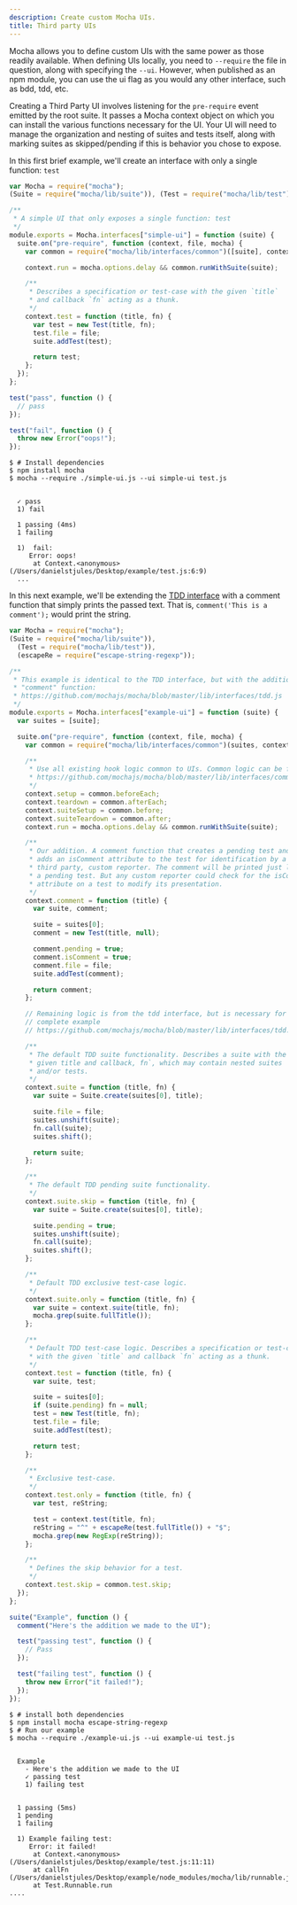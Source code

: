 ```yaml
---
description: Create custom Mocha UIs.
title: Third party UIs
---
```


Mocha allows you to define custom UIs with the same power as those readily available. When defining UIs locally, you need to `--require` the file in question, along with specifying the `--ui`. However, when published as an npm module, you can use the ui flag as you would any other interface, such as bdd, tdd, etc.

Creating a Third Party UI involves listening for the `pre-require` event emitted by the root suite. It passes a Mocha context object on which you can install the various functions necessary for the UI. Your UI will need to manage the organization and nesting of suites and tests itself, along with marking suites as skipped/pending if this is behavior you chose to expose.

In this first brief example, we'll create an interface with only a single function: `test`

```javascript
var Mocha = require("mocha");
(Suite = require("mocha/lib/suite")), (Test = require("mocha/lib/test"));

/**
 * A simple UI that only exposes a single function: test
 */
module.exports = Mocha.interfaces["simple-ui"] = function (suite) {
  suite.on("pre-require", function (context, file, mocha) {
    var common = require("mocha/lib/interfaces/common")([suite], context);

    context.run = mocha.options.delay && common.runWithSuite(suite);

    /**
     * Describes a specification or test-case with the given `title`
     * and callback `fn` acting as a thunk.
     */
    context.test = function (title, fn) {
      var test = new Test(title, fn);
      test.file = file;
      suite.addTest(test);

      return test;
    };
  });
};
```

```javascript
test("pass", function () {
  // pass
});

test("fail", function () {
  throw new Error("oops!");
});
```

```
$ # Install dependencies
$ npm install mocha
$ mocha --require ./simple-ui.js --ui simple-ui test.js


  ✓ pass
  1) fail

  1 passing (4ms)
  1 failing

  1)  fail:
     Error: oops!
      at Context.<anonymous> (/Users/danielstjules/Desktop/example/test.js:6:9)
  ...
```

In this next example, we'll be extending the [TDD interface](https://github.com/mochajs/mocha/blob/master/lib/interfaces/tdd.js) with a comment function that simply prints the passed text. That is, `comment('This is a comment');` would print the string.

```javascript
var Mocha = require("mocha");
(Suite = require("mocha/lib/suite")),
  (Test = require("mocha/lib/test")),
  (escapeRe = require("escape-string-regexp"));

/**
 * This example is identical to the TDD interface, but with the addition of a
 * "comment" function:
 * https://github.com/mochajs/mocha/blob/master/lib/interfaces/tdd.js
 */
module.exports = Mocha.interfaces["example-ui"] = function (suite) {
  var suites = [suite];

  suite.on("pre-require", function (context, file, mocha) {
    var common = require("mocha/lib/interfaces/common")(suites, context);

    /**
     * Use all existing hook logic common to UIs. Common logic can be found in
     * https://github.com/mochajs/mocha/blob/master/lib/interfaces/common.js
     */
    context.setup = common.beforeEach;
    context.teardown = common.afterEach;
    context.suiteSetup = common.before;
    context.suiteTeardown = common.after;
    context.run = mocha.options.delay && common.runWithSuite(suite);

    /**
     * Our addition. A comment function that creates a pending test and
     * adds an isComment attribute to the test for identification by a
     * third party, custom reporter. The comment will be printed just like
     * a pending test. But any custom reporter could check for the isComment
     * attribute on a test to modify its presentation.
     */
    context.comment = function (title) {
      var suite, comment;

      suite = suites[0];
      comment = new Test(title, null);

      comment.pending = true;
      comment.isComment = true;
      comment.file = file;
      suite.addTest(comment);

      return comment;
    };

    // Remaining logic is from the tdd interface, but is necessary for a
    // complete example
    // https://github.com/mochajs/mocha/blob/master/lib/interfaces/tdd.js

    /**
     * The default TDD suite functionality. Describes a suite with the
     * given title and callback, fn`, which may contain nested suites
     * and/or tests.
     */
    context.suite = function (title, fn) {
      var suite = Suite.create(suites[0], title);

      suite.file = file;
      suites.unshift(suite);
      fn.call(suite);
      suites.shift();

      return suite;
    };

    /**
     * The default TDD pending suite functionality.
     */
    context.suite.skip = function (title, fn) {
      var suite = Suite.create(suites[0], title);

      suite.pending = true;
      suites.unshift(suite);
      fn.call(suite);
      suites.shift();
    };

    /**
     * Default TDD exclusive test-case logic.
     */
    context.suite.only = function (title, fn) {
      var suite = context.suite(title, fn);
      mocha.grep(suite.fullTitle());
    };

    /**
     * Default TDD test-case logic. Describes a specification or test-case
     * with the given `title` and callback `fn` acting as a thunk.
     */
    context.test = function (title, fn) {
      var suite, test;

      suite = suites[0];
      if (suite.pending) fn = null;
      test = new Test(title, fn);
      test.file = file;
      suite.addTest(test);

      return test;
    };

    /**
     * Exclusive test-case.
     */
    context.test.only = function (title, fn) {
      var test, reString;

      test = context.test(title, fn);
      reString = "^" + escapeRe(test.fullTitle()) + "$";
      mocha.grep(new RegExp(reString));
    };

    /**
     * Defines the skip behavior for a test.
     */
    context.test.skip = common.test.skip;
  });
};
```

```javascript
suite("Example", function () {
  comment("Here's the addition we made to the UI");

  test("passing test", function () {
    // Pass
  });

  test("failing test", function () {
    throw new Error("it failed!");
  });
});
```

```
$ # install both dependencies
$ npm install mocha escape-string-regexp
$ # Run our example
$ mocha --require ./example-ui.js --ui example-ui test.js


  Example
    - Here's the addition we made to the UI
    ✓ passing test
    1) failing test


  1 passing (5ms)
  1 pending
  1 failing

  1) Example failing test:
     Error: it failed!
      at Context.<anonymous> (/Users/danielstjules/Desktop/example/test.js:11:11)
      at callFn (/Users/danielstjules/Desktop/example/node_modules/mocha/lib/runnable.js:266:21)
      at Test.Runnable.run
....
```

